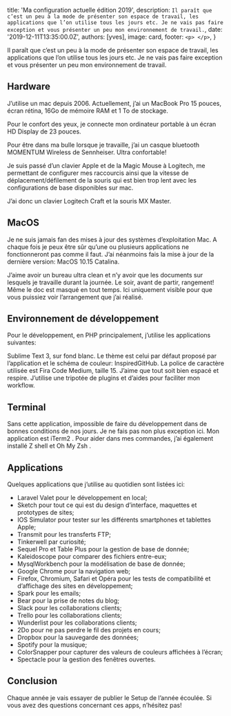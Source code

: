 
  title: 'Ma configuration actuelle édition 2019',
  description: `Il paraît que c’est un peu à la mode de présenter son espace de travail, les applications que l’on utilise tous les jours etc. Je ne vais pas faire exception et vous présenter un peu mon environnement de travail.`,
  date: '2019-12-11T13:35:00.0Z',
  authors: [yves],
  image: card,
  footer: `
    <p>
    </p>
  `,
}

Il paraît que c’est un peu à la mode de présenter son espace de travail, les applications que l’on utilise tous les jours etc. Je ne vais pas faire exception et vous présenter un peu mon environnement de travail.

<!--more-->

## Hardware
J’utilise un mac depuis 2006. Actuellement, j’ai un MacBook Pro 15 pouces, écran rétina, 16Go de mémoire RAM et 1 To de stockage.

Pour le confort des yeux, je connecte mon ordinateur portable à un écran HD Display de 23 pouces.

Pour être dans ma bulle lorsque je travaille, j’ai un casque bluetooth MOMENTUM Wireless de Sennheiser. Ultra confortable!

Je suis passé d’un clavier Apple et de la Magic Mouse à Logitech, me permettant de configurer mes raccourcis ainsi que la vitesse de déplacement/défilement de la souris qui est bien trop lent avec les configurations de base disponibles sur mac.

J’ai donc un clavier Logitech Craft et la souris MX Master.

## MacOS
Je ne suis jamais fan des mises à jour des systèmes d’exploitation Mac. A chaque fois je peux être sûr qu’une ou plusieurs applications ne fonctionneront pas comme il faut. J’ai néanmoins fais la mise à jour de la dernière version: MacOS 10.15 Catalina.

J’aime avoir un bureau ultra clean et n’y avoir que les documents sur lesquels je travaille durant la journée. Le soir, avant de partir, rangement! Même le doc est masqué en tout temps. Ici uniquement visible pour que vous puissiez voir l’arrangement que j’ai réalisé.

## Environnement de développement
Pour le développement, en PHP principalement, j’utilise les applications suivantes:

Sublime Text 3, sur fond blanc. Le thème est celui par défaut proposé par l’application et le schéma de couleur: InspiredGitHub. La police de caractère utilisée est Fira Code Medium, taille 15. J’aime que tout soit bien espacé et respire. J’utilise une tripotée de plugins et d’aides pour faciliter mon workflow.

## Terminal
Sans cette application, impossible de faire du développement dans de bonnes conditions de nos jours. Je ne fais pas non plus exception ici. Mon application est iTerm2 . Pour aider dans mes commandes, j’ai également installé Z shell et Oh My Zsh .

## Applications
Quelques applications que j’utilise au quotidien sont listées ici:

- Laravel Valet pour le développement en local;
- Sketch pour tout ce qui est du design d’interface, maquettes et prototypes de sites;
- IOS Simulator pour tester sur les différents smartphones et tablettes Apple;
- Transmit pour les transferts FTP;
- Tinkerwell par curiosité;
- Sequel Pro et Table Plus pour la gestion de base de donnée;
- Kaleidoscope pour comparer des fichiers entre-eux;
- MysqlWorkbench pour la modélisation de base de donnée;
- Google Chrome pour la navigation web;
- Firefox, Chromium, Safari et Opéra pour les tests de compatibilité et d’affichage des sites en développement;
- Spark pour les emails;
- Bear pour la prise de notes du blog;
- Slack pour les collaborations clients;
- Trello pour les collaborations clients;
- Wunderlist pour les collaborations clients;
- 2Do pour ne pas perdre le fil des projets en cours;
- Dropbox pour la sauvegarde des données;
- Spotify pour la musique;
- ColorSnapper pour capturer des valeurs de couleurs affichées à l’écran;
- Spectacle pour la gestion des fenêtres ouvertes.

## Conclusion
Chaque année je vais essayer de publier le Setup de l’année écoulée. Si vous avez des questions concernant ces apps, n’hésitez pas!
